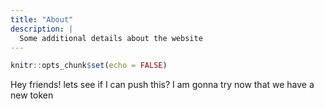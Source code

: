 ```yaml
---
title: "About"
description: |
  Some additional details about the website
---
```


```r
knitr::opts_chunk$set(echo = FALSE)
```

Hey friends! lets see if I can push this? I am gonna try now that we have a new token 
 